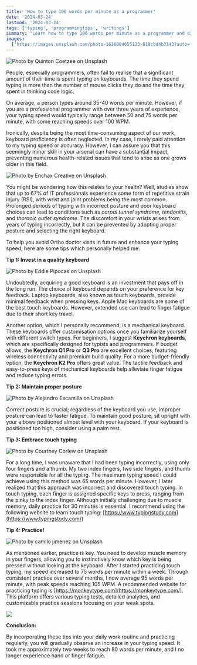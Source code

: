 ```yaml
---
title: 'How to type 100 words per minute as a programmer'
date: '2024-03-24'
lastmod: '2024-03-24'
tags: ['typing', 'programmingtips', 'writings']
summary: 'Learn how to type 100 words per minute as a programmer and discover the often-neglected importance of proficient typing for programmers.'
images:
  ['https://images.unsplash.com/photo-1616004655123-818cbd4b3143?auto=format&fit=crop&w=1161&q=80']
---
```


![Photo by [Quinton Coetzee](https://unsplash.com/@quincoetzee?utm_source=medium&utm_medium=referral) on [Unsplash](https://unsplash.com?utm_source=medium&utm_medium=referral)](https://images.unsplash.com/photo-1616004655123-818cbd4b3143?auto=format&fit=crop&w=1161&q=80)

People, especially programmers, often fail to realise that a significant amount of their time is spent typing on keyboards. The time they spend typing is more than the number of mouse clicks they do and the time they spent in thinking code logic.

On average, a person types around 35-40 words per minute. However, if you are a professional programmer with over three years of experience, your typing speed would typically range between 50 and 75 words per minute, with some reaching speeds over 100 WPM.

Ironically, despite being the most time-consuming aspect of our work, keyboard proficiency is often neglected. In my case, I rarely paid attention to my typing speed or accuracy. However, I can assure you that this seemingly minor skill in your arsenal can have a substantial impact, preventing numerous health-related issues that tend to arise as one grows older in this field.

![Photo by [Enchax Creative](https://unsplash.com/es/@enchaxcreative?utm_source=medium&utm_medium=referral) on [Unsplash](https://unsplash.com?utm_source=medium&utm_medium=referral)](https://cdn-images-1.medium.com/max/7640/0*2ZxheM6zX73PdTSh)

You might be wondering how this relates to your health? Well, studies show that up to 67% of IT professionals experience some form of repetitive strain injury (RSI), with wrist and joint problems being the most common. Prolonged periods of typing with incorrect posture and poor keyboard choices can lead to conditions such as _carpal tunnel syndrome_, _tendonitis_, and _thoracic outlet syndrome_. The discomfort in your wrists arises from years of typing incorrectly, but it can be prevented by adopting proper posture and selecting the right keyboard.

To help you avoid Ortho doctor visits in future and enhance your typing speed, here are some tips which personally helped me:

**Tip 1: Invest in a quality keyboard**

![Photo by [Eddie Pipocas](https://unsplash.com/pt-br/@eddiepipocas?utm_source=medium&utm_medium=referral) on [Unsplash](https://unsplash.com?utm_source=medium&utm_medium=referral)](https://cdn-images-1.medium.com/max/13440/0*ttgAQceYpoGYGcuM)

Undoubtedly, acquiring a good keyboard is an investment that pays off in the long run. The choice of keyboard depends on your preference for key feedback. Laptop keyboards, also known as touch keyboards, provide minimal feedback when pressing keys. Apple Mac keyboards are some of the best touch keyboards. However, extended use can lead to finger fatigue due to their short key travel.

Another option, which I personally recommend, is a mechanical keyboard. These keyboards offer customisation options once you familiarize yourself with different switch types. For beginners, I suggest **Keychron keyboards**, which are specifically designed for typists and programmers. If budget allows, the **Keychron Q1 Pro** or **Q3 Pro** are excellent choices, featuring wireless connectivity and premium build quality. For a more budget-friendly option, the **Keychron K2 Pro** offers great value. The tactile feedback and easy-to-press keys of mechanical keyboards help alleviate finger fatigue and reduce typing errors.

**Tip 2: Maintain proper posture**

![Photo by [Alejandro Escamilla](https://unsplash.com/pt-br/@alejandroescamilla?utm_source=medium&utm_medium=referral) on [Unsplash](https://unsplash.com?utm_source=medium&utm_medium=referral)](https://cdn-images-1.medium.com/max/11232/0*YHL9ZHTfMaapyyd1)

Correct posture is crucial; regardless of the keyboard you use, improper posture can lead to faster fatigue. To maintain good posture, sit upright with your elbows positioned almost level with your keyboard. If your keyboard is positioned too high, consider using a palm rest.

**Tip 3: Embrace touch typing**

![Photo by [Courtney Corlew](https://unsplash.com/@courtneycorlew?utm_source=medium&utm_medium=referral) on [Unsplash](https://unsplash.com?utm_source=medium&utm_medium=referral)](https://cdn-images-1.medium.com/max/11662/0*oIyHRWm8mNx-l8cF)

For a long time, I was unaware that I had been typing incorrectly, using only four fingers and a thumb. My two index fingers, two side fingers, and thumb were responsible for all the typing. The maximum typing speed I could achieve using this method was 65 words per minute. However, I later realized that this approach was incorrect and discovered touch typing. In touch typing, each finger is assigned specific keys to press, ranging from the pinky to the index finger. Although initially challenging due to muscle memory, daily practice for 30 minutes is essential. I recommend using the following website to learn touch typing: [https://www.typingstudy.com](https://www.typingstudy.com/)

**Tip 4: Practice!**

![Photo by [camilo jimenez](https://unsplash.com/@camstejim?utm_source=medium&utm_medium=referral) on [Unsplash](https://unsplash.com?utm_source=medium&utm_medium=referral)](https://cdn-images-1.medium.com/max/8736/0*-2zwFfnmNMCZJ0vm)

As mentioned earlier, practice is key. You need to develop muscle memory in your fingers, allowing you to instinctively know which key is being pressed without looking at the keyboard. After I started practicing touch typing, my speed increased to 75 words per minute within a week. Through consistent practice over several months, I now average 95 words per minute, with peak speeds reaching 105 WPM. A recommended website for practicing typing is [https://monkeytype.com](https://monkeytype.com/). This platform offers various typing tests, detailed analytics, and customizable practice sessions focusing on your weak spots.

![](https://cdn-images-1.medium.com/max/2730/1*C5JJ3-I8uhvlPSs88_IEyw.png)

**Conclusion:**

By incorporating these tips into your daily work routine and practicing regularly, you will gradually observe an increase in your typing speed. It took me approximately two weeks to reach 80 words per minute, and I no longer experience hand or finger fatigue.
